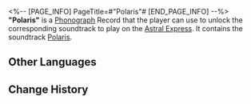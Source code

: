<%-- [PAGE_INFO]
PageTitle=#"Polaris"#
[END_PAGE_INFO] --%>
{{Item Infobox
|id          = 210328
|image       = Item Polaris.png{{subst:void|<!--$UPLOAD:<<SpriteOutput/ItemFigures/210001.png>-<Item Polaris.png>-<Item Icons>>-->}}
|type        = Disk
|invCategory = Valuables
|rarity      = 3
|effect      = 
|description = A record that can be played on the Express' phonograph. It might be a chance acquisition or a gift from someone else. All sorts of memories surge up when the music plays &mdash; the smiles, encounters, touches, and the excitement of battle. Maybe that is why people still collect records even as society rapidly advances.<br />The current record contains the track "Polaris."
}}
{{Description|''The consoling and blessing stars rise into the sky, bringing sweet forgetting.''}}
'''"Polaris"''' is a [[Phonograph]] Record that the player can use to unlock the corresponding soundtrack to play on the [[Astral Express]]. It contains the soundtrack [[Polaris]].

==Other Languages==
{{Other Languages
|en   = "Polaris"
|zhs  = 《北极星》
|zht  = 《北極星》
|ja   = 『北極星』
|ko   = ≪북극성≫
|es   = Polaris
|fr   = «&nbsp;Polaris&nbsp;»
|ru   = Polaris
|th   = "Polaris"
|vi   = "Sao Bắc Cực"
|de   = „Polarstern“
|id   = "Polaris"
|pt   = "Polaris"
}}

==Change History==
{{Change History|2.2}}